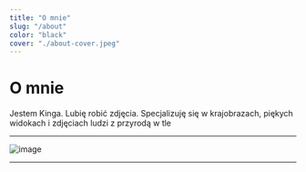 ```yaml
---
title: "O mnie"
slug: "/about"
color: "black"
cover: "./about-cover.jpeg"
---
```


# O mnie

Jestem Kinga. Lubię robić zdjęcia. Specjalizuję się w krajobrazach, piękych widokach i zdjęciach ludzi z przyrodą w tle

---

<Row>
<Col>

![image](./about-cover.jpeg)

</Col>
</Row>

---